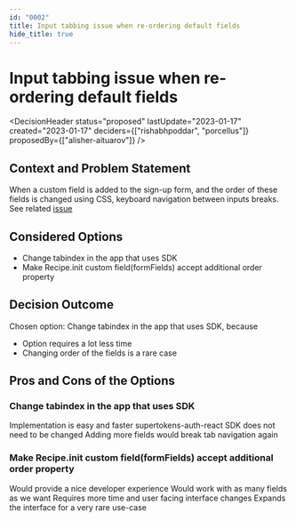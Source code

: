 ```yaml
---
id: "0002"
title: Input tabbing issue when re-ordering default fields
hide_title: true
---
```



# Input tabbing issue when re-ordering default fields

<DecisionHeader status="proposed" lastUpdate="2023-01-17" created="2023-01-17" deciders={["rishabhpoddar", "porcellus"]} proposedBy={["alisher-aituarov"]} />

## Context and Problem Statement

When a custom field is added to the sign-up form, and the order of these fields is changed using CSS, keyboard navigation between inputs breaks. See related [issue](https://github.com/supertokens/supertokens-auth-react/issues/634)

## Considered Options

* Change tabindex in the app that uses SDK
* Make Recipe.init custom field(formFields) accept additional order property


## Decision Outcome

Chosen option: Change tabindex in the app that uses SDK, because

* Option requires a lot less time
* Changing order of the fields is a rare case

## Pros and Cons of the Options

### Change tabindex in the app that uses SDK

<ArgumentPro> Implementation is easy and faster </ArgumentPro>
<ArgumentPro> supertokens-auth-react SDK does not need to be changed </ArgumentPro>
<ArgumentCon> Adding more fields would break tab navigation again </ArgumentCon>

### Make Recipe.init custom field(formFields) accept additional order property

<ArgumentPro> Would provide a nice developer experience </ArgumentPro>
<ArgumentPro> Would work with as many fields as we want </ArgumentPro>
<ArgumentCon> Requires more time and user facing interface changes </ArgumentCon>
<ArgumentCon> Expands the interface for a very rare use-case </ArgumentCon>